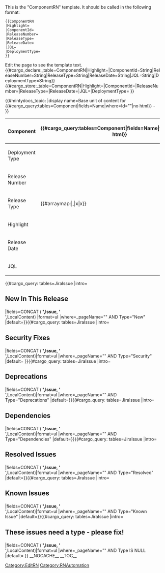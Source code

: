 <noinclude>
This is the "ComponentRN" template.
It should be called in the following format:
<pre>
{{ComponentRN
|Highlight=
|ComponentId=
|ReleaseNumber=
|ReleaseType=
|ReleaseDate=
|JQL=
|DeploymentType=
}}
</pre>
Edit the page to see the template text.
{{#cargo_declare:_table=ComponentRN|Highlight=|ComponentId=String|ReleaseNumber=String|ReleaseType=String|ReleaseDate=String|JQL=String|DeploymentType=String}}
</noinclude><includeonly>{{#cargo_store:_table=ComponentRN|Highlight={{{Highlight|}}}|ComponentId={{{ComponentId|}}}|ReleaseNumber={{{ReleaseNumber|}}}|ReleaseType={{{ReleaseType|}}}|ReleaseDate={{{ReleaseDate|}}}|JQL={{{JQL|}}}|DeploymentType={{{DeploymentType|}}} }}

{{#mintydocs_topic:
|display name=Base unit of content for {{#cargo_query:tables=Component|fields=Name|where=Id="{{{ComponentId|}}}"|no html}} - {{{ReleaseNumber|}}}
}}

{| class="wikitable"
! Component
| {{#cargo_query:tables=Component|fields=Name|where=Id="{{{ComponentId|}}}"|no html}}
|-
! Deployment Type
| {{{DeploymentType|}}}
|-
! Release Number
| {{{ReleaseNumber|}}}
|-
! Release Type
| {{#arraymap:{{{ReleaseType|}}}|,|x|x}}
|-
!Highlight
|{{{Highlight|}}}
|-
! Release Date
| {{{ReleaseDate|}}}
|-
! JQL
| {{{JQL|}}}

|}{{#cargo_query:
tables=JiraIssue
|intro=<h2>New In This Release</h2>
|fields=CONCAT ('<b>',Issue, '</b><br/>',LocalContent)
|format=ul
|where=_pageName="{{FULLPAGENAME}}" AND Type="New"
|default=}}{{#cargo_query:
tables=JiraIssue
|intro=<h2>Security Fixes</h2>
|fields=CONCAT ('<b>',Issue, '</b><br/>',LocalContent)|format=ul
|where=_pageName="{{FULLPAGENAME}}" AND Type="Security"
|default=
}}{{#cargo_query:
tables=JiraIssue
|intro=<h2>Deprecations</h2>
|fields=CONCAT ('<b>',Issue, '</b><br/>',LocalContent)|format=ul
|where=_pageName="{{FULLPAGENAME}}" AND Type="Deprecations"
|default=}}{{#cargo_query:
tables=JiraIssue
|intro=<h2>Dependencies</h2>
|fields=CONCAT ('<b>',Issue, '</b><br/>',LocalContent)|format=ul
|where=_pageName="{{FULLPAGENAME}}" AND Type="Dependencies"
|default=}}{{#cargo_query:
tables=JiraIssue
|intro=<h2>Resolved Issues</h2>
|fields=CONCAT ('<b>',Issue, '</b><br/>',LocalContent)|format=ul
|where=_pageName="{{FULLPAGENAME}}" AND Type="Resolved"
|default=}}{{#cargo_query:
tables=JiraIssue
|intro=<h2>Known Issues</h2>
|fields=CONCAT ('<b>',Issue, '</b><br/>',LocalContent)|format=ul
|where=_pageName="{{FULLPAGENAME}}" AND Type="Known Issue"
|default=}}{{#cargo_query:
tables=JiraIssue
|intro=<h2>These issues need a type - please fix!</h2>
|fields=CONCAT ('<b>',Issue, '</b><br/>',LocalContent)|format=ul
|where=_pageName="{{FULLPAGENAME}}" AND Type IS NULL
|default=
}}
<!--
<h3>{{{Issue|}}}</h3>
Type: {{{Type|}}}
Last Updated: {{{LastUpdated|}}}

Jira source text: 
 {{{Content|}}}

Writer-edited text: 
 {{{LocalContent|}}}-->
__NOCACHE__
[[Category:EditRN]]
__TOC__
</includeonly>
<noinclude>[[Category:RNAutomation]]</noinclude>